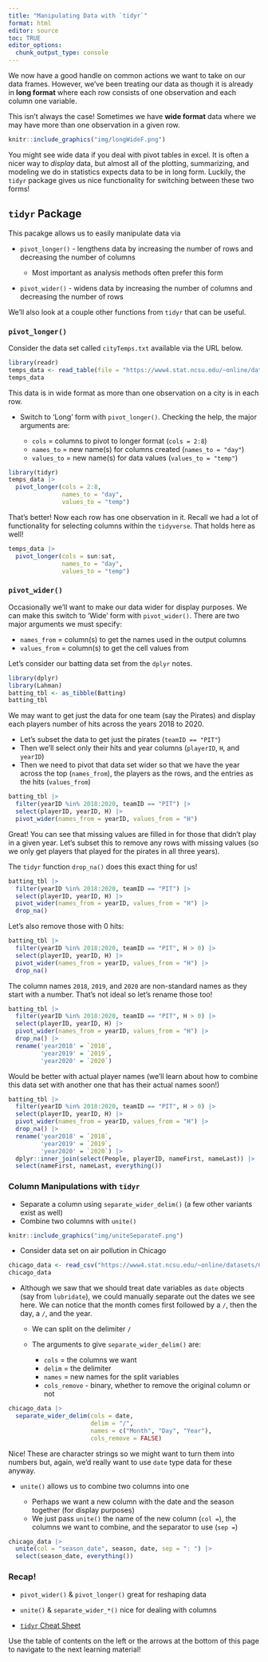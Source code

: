 ```yaml
---
title: "Manipulating Data with `tidyr`"
format: html
editor: source
toc: TRUE
editor_options: 
  chunk_output_type: console
---
```


We now have a good handle on common actions we want to take on our data frames. However, we've been treating our data as though it is already in **long format** where each row consists of one observation and each column one variable.

This isn't always the case! Sometimes we have **wide format** data where we may have more than one observation in a given row.

```r
knitr::include_graphics("img/longWideF.png")
```

You might see wide data if you deal with pivot tables in excel. It is often a nicer way to *display* data, but almost all of the plotting, summarizing, and modeling we do in statistics expects data to be in long form. Luckily, the `tidyr` package gives us nice functionality for switching between these two forms!

## `tidyr` Package

This pacakge allows us to easily manipulate data via

-   `pivot_longer()` - lengthens data by increasing the number of rows and decreasing the number of columns

    -   Most important as analysis methods often prefer this form

-   `pivot_wider()` - widens data by increasing the number of columns and decreasing the number of rows

We'll also look at a couple other functions from `tidyr` that can be useful.

### `pivot_longer()`

Consider the data set called `cityTemps.txt` available via the URL below.

```r
library(readr)
temps_data <- read_table(file = "https://www4.stat.ncsu.edu/~online/datasets/cityTemps.txt") 
temps_data
```

This data is in wide format as more than one observation on a city is in each row.

-   Switch to 'Long' form with `pivot_longer()`. Checking the help, the major arguments are:

    -   `cols` = columns to pivot to longer format (`cols = 2:8`)\
    -   `names_to` = new name(s) for columns created (`names_to = "day"`)\
    -   `values_to` = new name(s) for data values (`values_to = "temp"`)

```r
library(tidyr)
temps_data |>
  pivot_longer(cols = 2:8, 
               names_to = "day", 
               values_to = "temp")
```

That's better! Now each row has one observation in it. Recall we had a lot of functionality for selecting columns within the `tidyverse`. That holds here as well!

```r
temps_data |>
  pivot_longer(cols = sun:sat, 
               names_to = "day", 
               values_to = "temp")
```

### `pivot_wider()`

Occasionally we'll want to make our data wider for display purposes. We can make this switch to 'Wide' form with `pivot_wider()`. There are two major arguments we must specify:

-   `names_from` = column(s) to get the names used in the output columns
-   `values_from` = column(s) to get the cell values from

Let's consider our batting data set from the `dplyr` notes.

```r
library(dplyr)
library(Lahman)
batting_tbl <- as_tibble(Batting)
batting_tbl
```

We may want to get just the data for one team (say the Pirates) and display each players number of hits across the years 2018 to 2020.

-   Let's subset the data to get just the pirates (`teamID == "PIT"`)
-   Then we'll select only their hits and year columns (`playerID`, `H`, and `yearID`)
-   Then we need to pivot that data set wider so that we have the year across the top (`names_from`), the players as the rows, and the entries as the hits (`values_from`)

```r
batting_tbl |>
  filter(yearID %in% 2018:2020, teamID == "PIT") |>
  select(playerID, yearID, H) |>
  pivot_wider(names_from = yearID, values_from = "H")
```

Great! You can see that missing values are filled in for those that didn't play in a given year. Let's subset this to remove any rows with missing values (so we only get players that played for the pirates in all three years).

The `tidyr` function `drop_na()` does this exact thing for us!

```r
batting_tbl |>
  filter(yearID %in% 2018:2020, teamID == "PIT") |>
  select(playerID, yearID, H) |>
  pivot_wider(names_from = yearID, values_from = "H") |>
  drop_na()
```

Let's also remove those with 0 hits:

```r
batting_tbl |>
  filter(yearID %in% 2018:2020, teamID == "PIT", H > 0) |>
  select(playerID, yearID, H) |>
  pivot_wider(names_from = yearID, values_from = "H") |>
  drop_na()
```

The column names `2018`, `2019`, and `2020` are non-standard names as they start with a number. That's not ideal so let's rename those too!

```r
batting_tbl |>
  filter(yearID %in% 2018:2020, teamID == "PIT", H > 0) |>
  select(playerID, yearID, H) |>
  pivot_wider(names_from = yearID, values_from = "H") |>
  drop_na() |>
  rename('year2018' = `2018`,
         'year2019' = `2019`,
         'year2020' = `2020`)
```

Would be better with actual player names (we'll learn about how to combine this data set with another one that has their actual names soon!)

```r
batting_tbl |>
  filter(yearID %in% 2018:2020, teamID == "PIT", H > 0) |>
  select(playerID, yearID, H) |>
  pivot_wider(names_from = yearID, values_from = "H") |>
  drop_na() |>
  rename('year2018' = `2018`,
         'year2019' = `2019`,
         'year2020' = `2020`) |>
  dplyr::inner_join(select(People, playerID, nameFirst, nameLast)) |>
  select(nameFirst, nameLast, everything())
```

### Column Manipulations with `tidyr`

-   Separate a column using `separate_wider_delim()` (a few other variants exist as well)
-   Combine two columns with `unite()`

```r
knitr::include_graphics("img/uniteSeparateF.png")
```

-   Consider data set on air pollution in Chicago

```r
chicago_data <- read_csv("https://www4.stat.ncsu.edu/~online/datasets/Chicago.csv")
chicago_data
```

-   Although we saw that we should treat date variables as `date` objects (say from `lubridate`), we could manually separate out the dates we see here. We can notice that the month comes first followed by a `/`, then the day, a `/`, and the year.

    -   We can split on the delimiter `/`

    -   The arguments to give `separate_wider_delim()` are:

        -   `cols` = the columns we want
        -   `delim` = the delimiter
        -   `names` = new names for the split variables
        -   `cols_remove` - binary, whether to remove the original column or not

```r
chicago_data |>
  separate_wider_delim(cols = date, 
                       delim = "/", 
                       names = c("Month", "Day", "Year"), 
                       cols_remove = FALSE)
```

Nice! These are character strings so we might want to turn them into numbers but, again, we'd really want to use `date` type data for these anyway.

-   `unite()` allows us to combine two columns into one

    -   Perhaps we want a new column with the date and the season together (for display purposes)
    -   We just pass `unite()` the name of the new column (`col =`), the columns we want to combine, and the separator to use (`sep =`)

```r
chicago_data |>
  unite(col = "season_date", season, date, sep = ": ") |>
  select(season_date, everything())
```

### Recap!

-   `pivot_wider()` & `pivot_longer()` great for reshaping data

-   `unite()` & `separate_wider_*()` nice for dealing with columns

-   [`tidyr` Cheat Sheet](https://rstudio.github.io/cheatsheets/html/tidyr.html)

Use the table of contents on the left or the arrows at the bottom of this page to navigate to the next learning material!